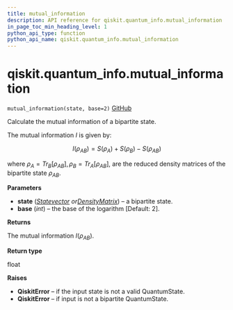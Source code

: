 ```yaml
---
title: mutual_information
description: API reference for qiskit.quantum_info.mutual_information
in_page_toc_min_heading_level: 1
python_api_type: function
python_api_name: qiskit.quantum_info.mutual_information
---
```


# qiskit.quantum\_info.mutual\_information

<span id="qiskit.quantum_info.mutual_information" />

`mutual_information(state, base=2)` [GitHub](https://github.com/qiskit/qiskit/tree/stable/0.17/qiskit/quantum_info/states/measures.py "view source code")

Calculate the mutual information of a bipartite state.

The mutual information $I$ is given by:

$$
I(\rho_{AB}) = S(\rho_A) + S(\rho_B) - S(\rho_{AB})
$$

where $\rho_A=Tr_B[\rho_{AB}], \rho_B=Tr_A[\rho_{AB}]$, are the reduced density matrices of the bipartite state $\rho_{AB}$.

**Parameters**

*   **state** ([*Statevector*](qiskit.quantum_info.Statevector "qiskit.quantum_info.Statevector")  *or*[*DensityMatrix*](qiskit.quantum_info.DensityMatrix "qiskit.quantum_info.DensityMatrix")) – a bipartite state.
*   **base** (*int*) – the base of the logarithm \[Default: 2].

**Returns**

The mutual information $I(\rho_{AB})$.

**Return type**

float

**Raises**

*   **QiskitError** – if the input state is not a valid QuantumState.
*   **QiskitError** – if input is not a bipartite QuantumState.

